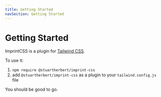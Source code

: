 ```yaml
---
title: Getting Started
navSection: Getting Started
---
```

# Getting Started

ImprintCSS is a plugin for [Tailwind CSS](https://tailwindcss.com).

To use it:

1. `npm require @stuartherbert/imprint-css`
2. add `@stuartherbert/imprint-css` as a plugin to your `tailwind.config.js` file

You should be good to go.